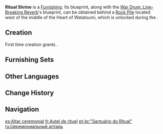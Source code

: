 {{Furnishing Infobox
|id             = 370601
|image          = Item Ritual Shrine.png
|category       = Building
|subcategory    = Inazuma
|quality        = 3
|adeptal_energy = 60
|load           = 50
|reduced_load   = 36
|description    = An ordinary shrine made from Otogi Wood.<br>Shrines shoulder the faith that the people of [[Inazuma]] have in the [[Raiden Shogun]]. As such, praying at these shrines is regarded by some as the most important of rituals. Thus, they will come forth while wearing and looking their best, having made most careful preparations.<br>As for the valiant and loyal servants of the [[Shogunate]], these shrines also serve as a warning that they must always bear the Almighty Shogun's ideals in mind, and be prepared to sacrifice their all for the cause.
|mention        = Raiden Shogun;Inazuma Shogunate
|blueprint      = [[Rock Pile]] on the west side of the ''[["Heart of Watatsumi"]]'' quest area
}}
'''Ritual Shrine''' is a [[Furnishing]]. Its blueprint, along with the [[War Drum: Line-Breaking Reverb]]'s blueprint, can be obtained behind a [[Rock Pile]] located west of the middle of the Heart of Watatsumi, which is unlocked during the {{Quest|"Heart of Watatsumi"}}.

==Creation==
First time creation grants {{Item|Trust|24|x=}}.
{{Recipe
|type = Creation
|time = 14h
|Otogi Wood = 8
|sort = Otogi Wood
}}

==Furnishing Sets==
{{Craft Usage|type=Furnishing Set}}

==Other Languages==
{{Other Languages
|en      = Ritual Shrine
|zhs     = 「恒诰之龛」
|zhs_rm  = "Hénggào zhī Kān"
|zht     = 「恆誥之龕」
|zht_rm  = "Hénggào zhī Kān"
|zh_tl   = 
|ja      = 「戒めの祠」
|ja_rm   = "Imashime no Hokora"
|ja_tl   = "Shrine of Admonition"
|ko      = 「항고의 감실」
|ko_rm   = "Hanggo-ui Gamsil"
|ko_tl   = "Tabernacle of All times Inform"
|es      = Altar ceremonial
|es_tl   = Ceremonial Altar
|fr      = Autel de rituel
|fr_tl   = Ritual Altar
|ru      = Церемониальный алтарь
|ru_tl   = Ceremonial Altar
|th      = "ศาลเจ้าแห่งพิธีกรรม"
|th_rm   = 
|th_tl   = 
|vi      = Đền Vĩnh Hằng
|vi_tl   = 
|de      = „Schrein des Rituals“
|de_tl   = "Shrine of the Ritual"
|id      = Kuil Ritual
|id_tl   = Ritual Shrine
|pt      = Santuário do Ritual
|pt_tl   = 
|tr      = Ayin Tapınağı
|tr_tl   = 
|it      = Altare rituale
|it_tl   = 
}}

==Change History==
{{Change History|2.1}}

==Navigation==
{{Furnishing Navbox|exterior}}

[[es:Altar ceremonial]]
[[fr:Autel de rituel]]
[[pt-br:"Santuário do Ritual"]]
[[ru:Церемониальный алтарь]]